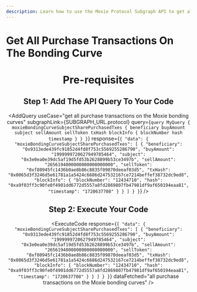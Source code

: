 ```yaml
---
description: Learn how to use the Moxie Protocol Subgraph API to get all the purchase transactions on the Moxie bonding curves.
---
```



# Get All Purchase Transactions On The Bonding Curve

<Header
  useCase="get all purchase transactions on the Moxie bonding curves"
  apiName="Moxie Protocol Subgraph"
/>

# Pre-requisites

<Prerequisites apiName="Moxie Protocol Subgraph" />

## Step 1: Add The API Query To Your Code

<AddQuery
  useCase="get all purchase transactions on the Moxie bonding curves"
  subgraphLink={SUBGRAPH_URL.protocol}
  query={`query MyQuery {
  moxieBondingCurveSubjectSharePurchasedTxes {
    beneficiary
    buyAmount
    subject
    sellAmount
    sellToken
    txHash
    blockInfo {
      blockNumber
      hash
      timestamp
    }
  }
}`}
  response={`{
  "data": {
    "moxieBondingCurveSubjectSharePurchasedTxes": [
      {
        "beneficiary": "0x9313ede439fc91852d4fd8f753c5569255286790",
        "buyAmount": "1999999720627949785464",
        "subject": "0x3e0ea0e39dc5af19d5fd53b2628899b53ce3497b",
        "sellAmount": "2656194000000000000000000",
        "sellToken": "0xf80945fc1436b0ae8b86c8835f09870deeaf03d5",
        "txHash": "0x0065d3f3246d5e61781a1a5424c6686d247532167ce7214beffef38732dc9ed8",
        "blockInfo": {
          "blockNumber": "12434710",
          "hash": "0xa9f03ff3c90fe0f4901dd6772d5557a8fd2869807fb47981df9af650194eaa81",
          "timestamp": "1720637708"
        }
      }
    ]
  }
}`}
/>

## Step 2: Execute Your Code

<ExecuteCode
  response={`{
  "data": {
    "moxieBondingCurveSubjectSharePurchasedTxes": [
      {
        "beneficiary": "0x9313ede439fc91852d4fd8f753c5569255286790",
        "buyAmount": "1999999720627949785464",
        "subject": "0x3e0ea0e39dc5af19d5fd53b2628899b53ce3497b",
        "sellAmount": "2656194000000000000000000",
        "sellToken": "0xf80945fc1436b0ae8b86c8835f09870deeaf03d5",
        "txHash": "0x0065d3f3246d5e61781a1a5424c6686d247532167ce7214beffef38732dc9ed8",
        "blockInfo": {
          "blockNumber": "12434710",
          "hash": "0xa9f03ff3c90fe0f4901dd6772d5557a8fd2869807fb47981df9af650194eaa81",
          "timestamp": "1720637708"
        }
      }
    ]
  }
}`}
  dataFetched="all purchase transactions on the Moxie bonding curves"
/>

<DeveloperSupport />
